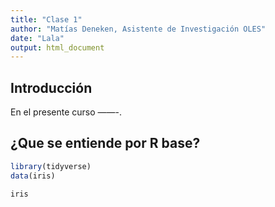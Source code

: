 ```yaml
---
title: "Clase 1"
author: "Matías Deneken, Asistente de Investigación OLES"
date: "Lala"
output: html_document
---
```


## Introducción 

En el presente curso -------.

## ¿Que se entiende por R base?


```r
library(tidyverse)
data(iris)
```


```r
iris
```

